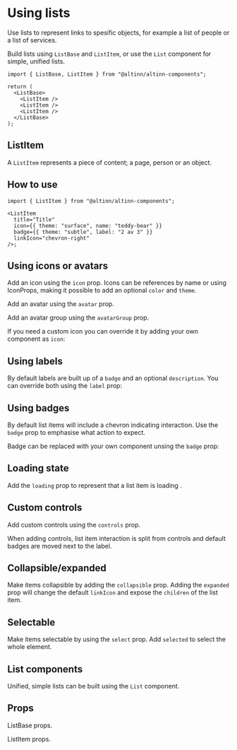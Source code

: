 
<Meta title="List" />

# Using lists

Use lists to represent links to spesific objects, for example a list of people or a list of services.

Build lists using `ListBase` and `ListItem`, or use the `List` component for simple, unified lists.

```tsx
import { ListBase, ListItem } from "@altinn/altinn-components";

return (
  <ListBase>
    <ListItem />
    <ListItem />
    <ListItem />
  </ListBase>
);
```

## ListItem

A `ListItem` represents a piece of content; a page, person or an object.

<Canvas of={ListItemStories.Default} />

## How to use

```tsx
import { ListItem } from "@altinn/altinn-components";

<ListItem
  title="Title"
  icon={{ theme: "surface", name: "teddy-bear" }}
  badge={{ theme: "subtle", label: "2 av 3" }}
  linkIcon="chevron-right"
/>;
```

## Using icons or avatars

Add an icon using the `icon` prop. Icons can be references by name or using IconProps, making it possible to add an optional `color` and `theme`.

<Canvas of={ListItemStories.IconTypes} />

Add an avatar using the `avatar` prop.

<Canvas of={ListItemStories.Avatars} />

Add an avatar group using the `avatarGroup` prop.

<Canvas of={ListItemStories.AvatarGroups} />

If you need a custom icon you can override it by adding your own component as `icon`:

<Canvas of={ListItemStories.OverridingIcon} />

## Using labels

By default labels are built up of a `badge` and an optional `description`. You can override both using the `label` prop:

<Canvas of={ListItemStories.OverridingLabel} />

## Using badges

By default list items will include a chevron indicating interaction. Use the `badge` prop to emphasise what action to expect.

<Canvas of={ListItemStories.Badges} />

Badge can be replaced with your own component unsing the `badge` prop:

<Canvas of={ListItemStories.OverridingBadge} />

## Loading state

Add the `loading` prop to represent that a list item is loading .

<Canvas of={ListItemStories.LoadingState} />

## Custom controls

Add custom controls using the `controls` prop.

<Canvas of={ListItemStories.CustomControls} />

When adding controls, list item interaction is split from controls and default badges are moved next to the label.

## Collapsible/expanded

Make items collapsible by adding the `collapsible` prop. Adding the `expanded` prop will change the default `linkIcon` and expose the `children` of the list item.

<Canvas of={ListItemStories.Collapsible} />

## Selectable

Make items selectable by using the `select` prop. Add `selected` to select the whole element.

<Canvas of={ListItemStories.Selectable} />

## List components

Unified, simple lists can be built using the `List` component.

<Canvas of={ListStories.Default} />

## Props

ListBase props.

<Controls of={ListBaseStories.Default} />

ListItem props.

<Controls of={ListItemStories.Default} />

